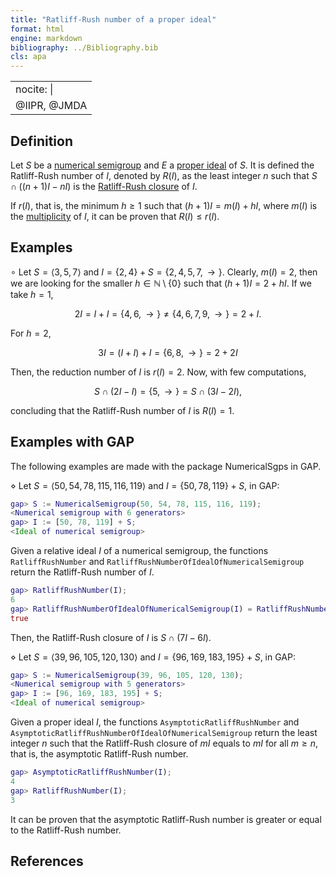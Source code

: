 ```yaml
---
title: "Ratliff-Rush number of a proper ideal"
format: html
engine: markdown
bibliography: ../Bibliography.bib
cls: apa
---
```


---
nocite: |
  @IIPR, @JMDA
---

<!-- [DGH01] D'Anna, M., Guerrieri, A. and Heinzer, W., Invariants of ideals having principal reductions, Comm. Algebra, 29 (2) (2001), 889--906. -->

## Definition

Let $S$ be a [numerical semigroup](../Basic-concepts/Numerical-semigroup.qmd) and $E$ a [proper ideal](Proper-ideal.qmd) of $S$. It is defined the Ratliff-Rush number of $I$, denoted by $R(I)$, as the least integer $n$ such that $S \cap ( (n+1)I - nI)$ is the [Ratliff-Rush closure](Ratliff-Rush-closure.qmd) of $I$.

If $r(I)$, that is, the minimum $h \ge 1$ such that $(h + 1)I = m(I) + hI$, where $m(I)$ is the [multiplicity](Multiplicity-ideal.qmd) of $I$, it can be proven that $R(I) \le r(I)$.

## Examples

$\circ$ Let $S = \langle 3, 5, 7 \rangle$ and $I = \{2, 4\} + S = \{2, 4, 5, 7, \rightarrow \}$. Clearly, $m(I) = 2$, then we are looking for the smaller $h \in \mathbb{N} \setminus \{0\}$ such that $(h+1)I = 2 + hI$. If we take $h = 1$,

$$
2I = I + I = \{4, 6, \rightarrow\} \ne \{4, 6, 7, 9, \rightarrow \} = 2 + I.
$$

For $h = 2$,

$$
3I = (I + I) + I = \{6, 8, \rightarrow\} = 2 + 2I
$$

Then, the reduction number of $I$ is $r(I) = 2$. Now, with few computations,

$$
S \cap (2I - I) = \{5, \rightarrow \} = S \cap (3I - 2I),
$$

concluding that the Ratliff-Rush number of $I$ is $R(I) = 1$.

## Examples with GAP

The following examples are made with the package NumericalSgps in GAP.

$\diamond$ Let $S = \langle 50, 54, 78, 115, 116, 119 \rangle$ and $I = \{50, 78, 119\} + S$, in GAP:

``` gap
gap> S := NumericalSemigroup(50, 54, 78, 115, 116, 119);
<Numerical semigroup with 6 generators>
gap> I := [50, 78, 119] + S;
<Ideal of numerical semigroup>
```

Given a relative ideal $I$ of a numerical semigroup, the functions `RatliffRushNumber` and `RatliffRushNumberOfIdealOfNumericalSemigroup` return the Ratliff-Rush number of $I$.

``` gap
gap> RatliffRushNumber(I);
6
gap> RatliffRushNumberOfIdealOfNumericalSemigroup(I) = RatliffRushNumber(I);
true
```

Then, the Ratliff-Rush closure of $I$ is $S \cap (7I - 6I)$.


$\diamond$ Let $S = \langle 39, 96, 105, 120, 130 \rangle$ and $I = \{96, 169, 183, 195 \} + S$, in GAP:


```gap
gap> S := NumericalSemigroup(39, 96, 105, 120, 130);
<Numerical semigroup with 5 generators>
gap> I := [96, 169, 183, 195] + S;
<Ideal of numerical semigroup>
```

Given a proper ideal $I$, the functions `AsymptoticRatliffRushNumber` and `AsymptoticRatliffRushNumberOfIdealOfNumericalSemigroup` return the least integer $n$ such that the Ratliff-Rush closure of 
$mI$ equals to $mI$ for all $m \ge n$, that is, the asymptotic Ratliff-Rush number.


```gap
gap> AsymptoticRatliffRushNumber(I);
4
gap> RatliffRushNumber(I);
3
```

It can be proven that the asymptotic Ratliff-Rush number is greater or equal to the Ratliff-Rush number.


## References

::: {#refs}

:::
